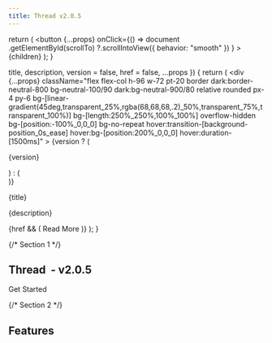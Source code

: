 ```yaml
---
title: Thread v2.0.5
---
```




  return (
    <button
      {...props}
      onClick={() =>
        document
          .getElementById(scrollTo)
          ?.scrollIntoView({ behavior: "smooth" })
      }
    >
      {children}
    </button>
  );
}

  title,
  description,
  version = false,
  href = false,
  ...props
}) {
  return (
    <div
      {...props}
      className="flex flex-col h-96 w-72 pt-20 border dark:border-neutral-800 bg-neutral-100/90 dark:bg-neutral-900/80 relative rounded px-4 py-6 bg-[linear-gradient(45deg,transparent_25%,rgba(68,68,68,.2)_50%,transparent_75%,transparent_100%)] bg-[length:250%_250%,100%_100%] overflow-hidden bg-[position:-100%_0,0_0] bg-no-repeat hover:transition-[background-position_0s_ease] hover:bg-[position:200%_0,0_0] hover:duration-[1500ms]"
    >
      {version ? (
        <p className="nx-mt-0 mb-1 text-xs bg-clip-text text-transparent bg-gradient-radial from-pink-500 to-violet-500">
          {version}
        </p>
      ) : (
        <div className="nx-mt-0 h-4 mb-1"></div>
      )}
      <p className="nx-mt-0 mb-2 text-2xl font-bold">{title}</p>
      <p className="nx-mt-0 text-sm font-normal text-neutral-600 dark:text-neutral-300">
        {description}
      </p>
      {href && (
        <Link
          href={href}
          className="absolute bottom-4 right-4 text-neutral-600/80 dark:text-neutral-300/80 hover:text-neutral-600 dark:hover:text-neutral-300 flex items-center gap-1 hover:gap-2 hover:right-3 transition-all"
        >
          <span>Read More</span>
          <ArrowRightIcon />
        </Link>
      )}
    </div>
  );
}

<div className="flex-col flex">

{/* Section 1 */}

<section id="top">
  <div
    className="h-full justify-center pb-16 text-center items-center flex flex-col gap-4"
    style={{ height: "calc(100vh - 64px)" }}
  >
    <h1 className="text-4xl font-bold">
      <span className="bg-clip-text text-transparent bg-gradient-to-r from-pink-500 to-violet-500">
        <span>Thread</span>
      </span>
      <span>&nbsp;- v2.0.5</span>
    </h1>
    <div className="text-center">
      <PackageManager />
    </div>
    <Link
      href="/docs"
      className="block mt-8 transition-all bg-neutral-800 dark:bg-neutral-200 text-white dark:text-black hover:bg-neutral-800/90 dark:hover:bg-neutral-200/90 active:bg-neutral-800/80 dark:active:bg-neutral-200/80 px-4 py-2 rounded"
    >
      Get Started
    </Link>
  </div>
  <SmoothScroll
    scrollTo="features"
    className="absolute flex left-1/2 -translate-x-1/2 items-center justify-center"
    style={{ top: "calc(100vh - 64px)" }}
  >
    <ChevronDownIcon className="w-8 h-8" />
  </SmoothScroll>
</section>

{/* Section 2 */}

<section id="features">
  <div
    className="py-4 flex flex-col gap-4 justify-center items-center"
    style={{ height: "calc(100vh - 64px)" }}
  >
    <h2 className="text-5xl font-bold mb-10 text-center">Features</h2>
    <div className="flex flex-wrap gap-8 justify-center">
      <Feature
        title="Graceful shutdown"
        description="Automatically kill threads before exiting the program"
        href="/docs/latest/configuration"
        version="^v0.1.2"
      />
      <Feature
        title="Concurrent Processing"
        description="Utilize multiple threads to process large amounts of data"
        href="/docs/latest/concurrent-processing"
      />
    </div>
  </div>
</section>

</div>
